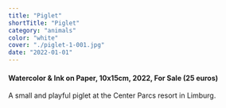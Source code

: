 ```yaml
---
title: "Piglet"
shortTitle: "Piglet"
category: "animals"
color: "white"
cover: "./piglet-1-001.jpg"
date: "2022-01-01"
---
```

    
#### Watercolor & Ink on Paper, 10x15cm, 2022, For Sale (25 euros)
    
A small and playful piglet at the Center Parcs resort in Limburg.